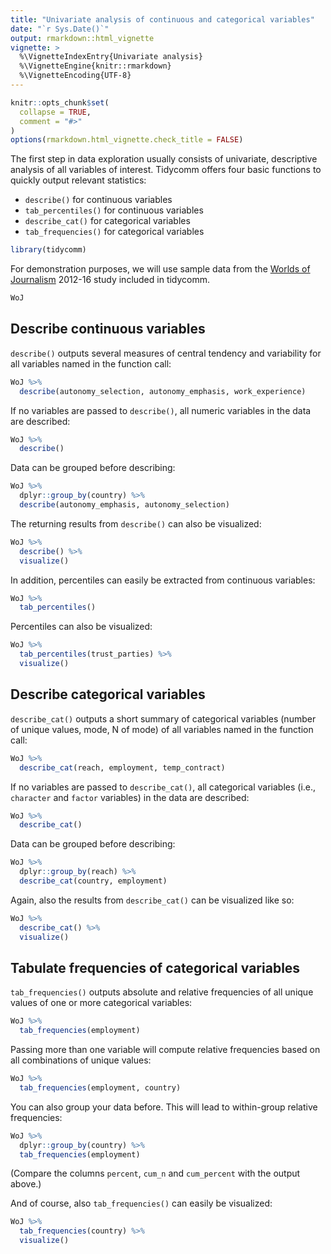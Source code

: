 ---
title: "Univariate analysis of continuous and categorical variables"
date: "`r Sys.Date()`"
output: rmarkdown::html_vignette
vignette: >
  %\VignetteIndexEntry{Univariate analysis}
  %\VignetteEngine{knitr::rmarkdown}
  %\VignetteEncoding{UTF-8}
---

```{r, include = FALSE}
knitr::opts_chunk$set(
  collapse = TRUE,
  comment = "#>"
)
options(rmarkdown.html_vignette.check_title = FALSE)
```

The first step in data exploration usually consists of univariate, descriptive analysis of all variables of interest. Tidycomm offers four basic functions to quickly output relevant statistics:

- `describe()` for continuous variables
- `tab_percentiles()` for continuous variables
- `describe_cat()` for categorical variables
- `tab_frequencies()` for categorical variables

```{r setup, message = FALSE, warning = FALSE, include = FALSE}
library(tidycomm)
```

For demonstration purposes, we will use sample data from the [Worlds of Journalism](https://worldsofjournalism.org/) 2012-16 study included in tidycomm. 

```{r}
WoJ
```


## Describe continuous variables

`describe()` outputs several measures of central tendency and variability for all variables named in the function call:

```{r}
WoJ %>%  
  describe(autonomy_selection, autonomy_emphasis, work_experience)
```

If no variables are passed to `describe()`, all numeric variables in the data are described:

```{r}
WoJ %>% 
  describe()
```

Data can be grouped before describing:

```{r}
WoJ %>%  
  dplyr::group_by(country) %>% 
  describe(autonomy_emphasis, autonomy_selection)
```

The returning results from `describe()` can also be visualized:

```{r}
WoJ %>% 
  describe() %>% 
  visualize()
```

In addition, percentiles can easily be extracted from continuous variables:

```{r}
WoJ %>% 
  tab_percentiles()
```

Percentiles can also be visualized:

```{r}
WoJ %>% 
  tab_percentiles(trust_parties) %>% 
  visualize()
```



## Describe categorical variables

`describe_cat()` outputs a short summary of categorical variables (number of unique values, mode, N of mode) of all variables named in the function call:

```{r}
WoJ %>% 
  describe_cat(reach, employment, temp_contract)
```

If no variables are passed to `describe_cat()`, all categorical variables (i.e., `character` and `factor` variables) in the data are described:

```{r}
WoJ %>% 
  describe_cat()
```

Data can be grouped before describing:

```{r}
WoJ %>% 
  dplyr::group_by(reach) %>% 
  describe_cat(country, employment)
```

Again, also the results from `describe_cat()` can be visualized like so:

```{r}
WoJ %>% 
  describe_cat() %>% 
  visualize()
```

## Tabulate frequencies of categorical variables

`tab_frequencies()` outputs absolute and relative frequencies of all unique values of one or more categorical variables:

```{r}
WoJ %>%  
  tab_frequencies(employment)
```

Passing more than one variable will compute relative frequencies based on all combinations of unique values:

```{r}
WoJ %>%  
  tab_frequencies(employment, country)
```

You can also group your data before. This will lead to within-group relative frequencies:

```{r}
WoJ %>% 
  dplyr::group_by(country) %>%  
  tab_frequencies(employment)
```

(Compare the columns `percent`, `cum_n` and `cum_percent` with the output above.)

And of course, also `tab_frequencies()` can easily be visualized:

```{r}
WoJ %>% 
  tab_frequencies(country) %>% 
  visualize()
```

